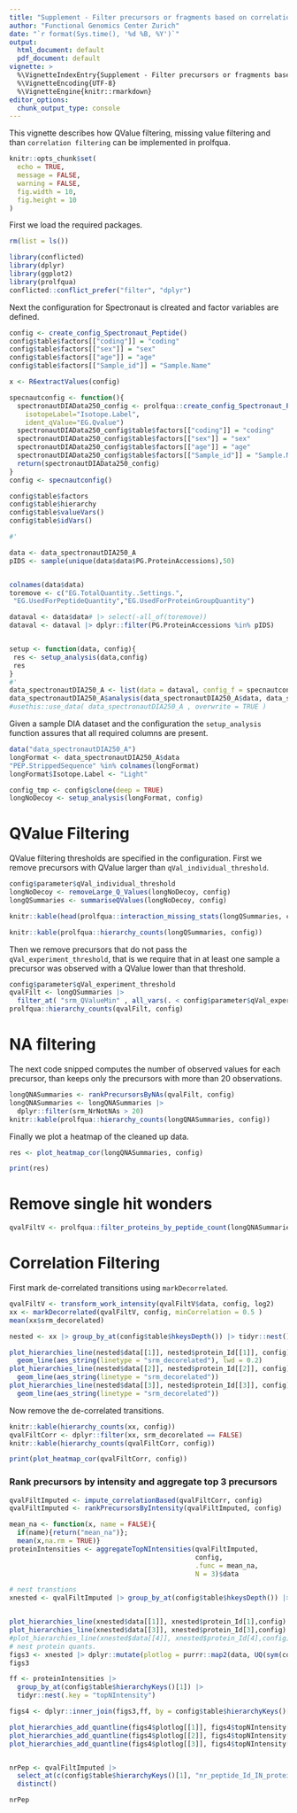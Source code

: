 ```yaml
---
title: "Supplement - Filter precursors or fragments based on correlation"
author: "Functional Genomics Center Zurich"
date: "`r format(Sys.time(), '%d %B, %Y')`"
output:
  html_document: default
  pdf_document: default
vignette: >
  %\VignetteIndexEntry{Supplement - Filter precursors or fragments based on correlation}
  %\VignetteEncoding{UTF-8}
  %\VignetteEngine{knitr::rmarkdown}
editor_options: 
  chunk_output_type: console
---
```



This vignette describes how QValue filtering, missing value filtering and than `correlation filtering` can be implemented in prolfqua.


```r
knitr::opts_chunk$set(
  echo = TRUE,
  message = FALSE,
  warning = FALSE,
  fig.width = 10,
  fig.height = 10
)

```


First we load the required packages.

```r
rm(list = ls())

library(conflicted)
library(dplyr)
library(ggplot2)
library(prolfqua)
conflicted::conflict_prefer("filter", "dplyr")

```


Next the configuration for Spectronaut is clreated and factor variables are defined.

```r
config <- create_config_Spectronaut_Peptide()
config$table$factors[["coding"]] = "coding"
config$table$factors[["sex"]] = "sex"
config$table$factors[["age"]] = "age"
config$table$factors[["Sample_id"]] = "Sample.Name"

x <- R6extractValues(config)

```


```r

specnautconfig <- function(){
  spectronautDIAData250_config <- prolfqua::create_config_Spectronaut_Peptide(
    isotopeLabel="Isotope.Label",
    ident_qValue="EG.Qvalue")
  spectronautDIAData250_config$table$factors[["coding"]] = "coding"
  spectronautDIAData250_config$table$factors[["sex"]] = "sex"
  spectronautDIAData250_config$table$factors[["age"]] = "age"
  spectronautDIAData250_config$table$factors[["Sample_id"]] = "Sample.Name"
  return(spectronautDIAData250_config)
}
config <- specnautconfig()

config$table$factors
config$table$hierarchy
config$table$valueVars()
config$table$idVars()

#'

data <- data_spectronautDIA250_A
pIDS <- sample(unique(data$data$PG.ProteinAccessions),50)


colnames(data$data)
toremove <- c("EG.TotalQuantity..Settings.",
 "EG.UsedForPeptideQuantity","EG.UsedForProteinGroupQuantity")

dataval <- data$data# |> select(-all_of(toremove))
dataval <- dataval |> dplyr::filter(PG.ProteinAccessions %in% pIDS)


setup <- function(data, config){
 res <- setup_analysis(data,config)
 res
}
#'
data_spectronautDIA250_A <- list(data = dataval, config_f = specnautconfig, analysis=setup )
data_spectronautDIA250_A$analysis(data_spectronautDIA250_A$data, data_spectronautDIA250_A$config_f())
#usethis::use_data( data_spectronautDIA250_A , overwrite = TRUE )

```


Given a sample DIA dataset and the configuration the `setup_analysis` function assures that all required columns are present.

```r
data("data_spectronautDIA250_A")
longFormat <- data_spectronautDIA250_A$data
"PEP.StrippedSequence" %in% colnames(longFormat)
longFormat$Isotope.Label <- "Light"

config_tmp <- config$clone(deep = TRUE)
longNoDecoy <- setup_analysis(longFormat, config)

```


# QValue Filtering

QValue filtering thresholds are specified in the configuration.
First we remove precursors with QValue larger than `qVal_individual_threshold`.

```r
config$parameter$qVal_individual_threshold
longNoDecoy <- removeLarge_Q_Values(longNoDecoy, config)
longQSummaries <- summariseQValues(longNoDecoy, config)

knitr::kable(head(prolfqua::interaction_missing_stats(longQSummaries, config)$data))

```


```r
knitr::kable(prolfqua::hierarchy_counts(longQSummaries, config))
```

Then we remove precursors that do not pass the  `qVal_experiment_threshold`, that is we require that in at least one sample a precursor was observed with a QValue lower than that threshold.

```r
config$parameter$qVal_experiment_threshold 
qvalFilt <- longQSummaries |> 
  filter_at( "srm_QValueMin" , all_vars(. < config$parameter$qVal_experiment_threshold )   )
prolfqua::hierarchy_counts(qvalFilt, config)
```

# NA filtering

The next code snipped computes the number of observed values for each precursor, than keeps only the precursors with more than $20$ observations.

```r
longQNASummaries <- rankPrecursorsByNAs(qvalFilt, config)
longQNASummaries <- longQNASummaries |>
  dplyr::filter(srm_NrNotNAs > 20)
knitr::kable(prolfqua::hierarchy_counts(longQNASummaries, config))

```


Finally we plot a heatmap of the cleaned up data.

```r
res <- plot_heatmap_cor(longQNASummaries, config)
```

```r
print(res)
```


# Remove single hit wonders


```r

qvalFiltV <- prolfqua::filter_proteins_by_peptide_count(longQNASummaries,config)

```


# Correlation Filtering

First mark de-correlated transitions using `markDecorrelated`.


```r
qvalFiltV <- transform_work_intensity(qvalFiltV$data, config, log2)
xx <- markDecorrelated(qvalFiltV, config, minCorrelation = 0.5 )
mean(xx$srm_decorelated)

```

```r
nested <- xx |> group_by_at(config$table$hkeysDepth()) |> tidyr::nest()

plot_hierarchies_line(nested$data[[1]], nested$protein_Id[[1]], config) + 
  geom_line(aes_string(linetype = "srm_decorelated"), lwd = 0.2) 
plot_hierarchies_line(nested$data[[2]], nested$protein_Id[[2]], config) + 
  geom_line(aes_string(linetype = "srm_decorelated"))
plot_hierarchies_line(nested$data[[3]], nested$protein_Id[[3]], config) + 
  geom_line(aes_string(linetype = "srm_decorelated"))
```

Now remove the de-correlated transitions.

```r
knitr::kable(hierarchy_counts(xx, config))
qvalFiltCorr <- dplyr::filter(xx, srm_decorelated == FALSE)
knitr::kable(hierarchy_counts(qvalFiltCorr, config))
```

```r
print(plot_heatmap_cor(qvalFiltCorr, config))
```

### Rank precursors by intensity and aggregate top 3 precursors 

```r
qvalFiltImputed <- impute_correlationBased(qvalFiltCorr, config)
qvalFiltImputed <- rankPrecursorsByIntensity(qvalFiltImputed, config)

```



```r
mean_na <- function(x, name = FALSE){
  if(name){return("mean_na")};
  mean(x,na.rm = TRUE)}
proteinIntensities <- aggregateTopNIntensities(qvalFiltImputed,
                                               config,
                                               .func = mean_na,
                                               N = 3)$data

```


```r
# nest transtions
xnested <- qvalFiltImputed |> group_by_at(config$table$hkeysDepth()) |> tidyr::nest()


plot_hierarchies_line(xnested$data[[1]], xnested$protein_Id[1],config)
plot_hierarchies_line(xnested$data[[3]], xnested$protein_Id[3],config)
#plot_hierarchies_line(xnested$data[[4]], xnested$protein_Id[4],config)
# nest protein quants.
figs3 <- xnested |> dplyr::mutate(plotlog = purrr::map2(data, UQ(sym(config$table$hierarchyKeys()[1])),plot_hierarchies_line, config))
figs3

ff <- proteinIntensities |> 
  group_by_at(config$table$hierarchyKeys()[1]) |> 
  tidyr::nest(.key = "topNIntensity")

figs4 <- dplyr::inner_join(figs3,ff, by = config$table$hierarchyKeys()[1])

plot_hierarchies_add_quantline(figs4$plotlog[[1]], figs4$topNIntensity[[1]], "srm_mean_na_3", config)
plot_hierarchies_add_quantline(figs4$plotlog[[2]], figs4$topNIntensity[[2]], "srm_mean_na_3", config)
plot_hierarchies_add_quantline(figs4$plotlog[[3]], figs4$topNIntensity[[3]], "srm_mean_na_3", config)


nrPep <- qvalFiltImputed |> 
  select_at(c(config$table$hierarchyKeys()[1], "nr_peptide_Id_IN_protein_Id")) |> 
  distinct()

nrPep

```



